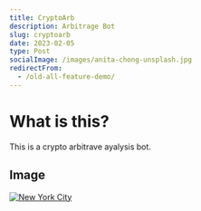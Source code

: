 ```yaml
---
title: CryptoArb
description: Arbitrage Bot
slug: cryptoarb
date: 2023-02-05
type: Post
socialImage: /images/anita-chong-unsplash.jpg
redirectFrom:
  - /old-all-feature-demo/
---
```


# What is this?

This is a crypto arbitrave ayalysis bot.

## Image

[![New York City](/images/projects/CryptoArbImage.png)](https://unsplash.com/s/photos/new-york)
